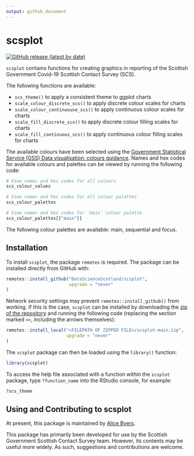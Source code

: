 ```yaml
---
output: github_document
---
```


<!-- README.md is generated from README.Rmd. Please edit that file -->

# scsplot

[![GitHub release (latest by date)](https://img.shields.io/github/v/release/DataScienceScotland/scsplot)](https://github.com/DataScienceScotland/scsplot/releases/latest)

`scsplot` contains functions for creating graphics in reporting of the Scottish Government Covid-19 Scottish Contact Survey (SCS). 

The following functions are available:

- `scs_theme()` to apply a consistent theme to ggplot charts
- `scale_colour_discrete_scs()` to apply discrete colour scales for charts
- `scale_colour_continuouse_scs()` to apply continuous colour scales for charts
- `scale_fill_discrete_scs()` to apply discrete colour filling scales for charts
- `scale_fill_continuous_scs()` to apply continuous colour filling scales for charts

The available colours have been selected using the [Government Statistical Service (GSS) Data visualisation: colours guidance](https://gss.civilservice.gov.uk/policy-store/data-visualisation-colours-in-charts/). Names and hex codes for available colours and palettes can be viewed by running the following code:

```r
# View names and hex codes for all colours
scs_colour_values

# View names and hex codes for all colour palettes
scs_colour_palettes

# View names and hex codes for `main` colour palette
scs_colour_palettes[["main"]]
```

The following colour palettes are available: main, sequential and focus.


## Installation

To install `scsplot`, the package `remotes` is required. The package can be installed directly from GitHub with:

```r
remotes::install_github("DataScienceScotland/scsplot",
                        upgrade = "never"
)
```

Network security settings may prevent `remotes::install_github()` from working. If this is the case, `scsplot` can be installed by downloading the [zip of the repository](https://github.com/DataScienceScotland/scsplot/archive/main.zip) and running the following code (replacing the section marked `<>`, including the arrows themselves):

```r
remotes::install_local("<FILEPATH OF ZIPPED FILE>/scsplot-main.zip",
                       upgrade = "never"
)
```

The `scsplot` package can then be loaded using the `library()` function:

```r
library(scsplot)
```

To access the help file associated with a function within the `scsplot` package, type `?function_name` into the RStudio console, for example:

```r
?scs_theme
```


## Using and Contributing to scsplot

At present, this package is maintained by [Alice Byers](https://github.com/alicebyers5).

This package has primarily been developed for use by the Scottish Government Scottish Contact Survey team. However, its contents may be useful more widely. As such, suggestions and contributions are welcome.
